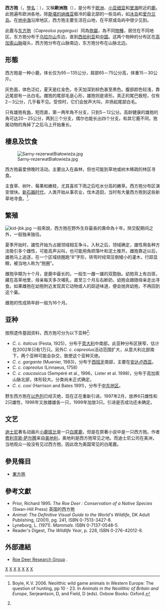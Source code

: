 {{Speciesbox
| genus = Capreolus
| species = capreolus
| status = LC
| status_system = iucn3.1
| status_ref = <ref name=iucn>{{IUCN2008|assessors=Lovari, S., Herrero, J., Conroy, J., Maran, T., Giannatos, G., Stübbe, M., Aulagnier, S., Jdeidi, T., Masseti, M, Nader, I., de Smet, K. & Cuzin, F.|year=2008|id=42395|title=Capreolus capreolus|downloaded=10 April 2009}} Database entry includes a brief justification of why this species is of least concern.</ref>
| image = Capreolus capreolus 2 Jojo.jpg
| image_caption = 雄性及雌性的西方狍
| parent_authority = [[约翰·爱德华·格雷|Gray]], 1821
| authority = ([[Carolus_Linnaeus|Linnaeus]], 1758)
| subdivision_ranks = [[亚种|亚种]]
| subdivision = 见内文
|range_map=Areale Capreolus capreolus.jpg
| range_map_caption=西方狍之分佈範圍
}}
'''西方狍'''（{{lang-en|western roe deer}}，[[學名|學名]]：''{{lang|la|Capreolus capreolus}}''），又稱'''歐洲狍'''（{{lang|en|European roe deer}}），是分布于[[欧洲|欧洲]]、[[小亚细亚|小亚细亚]]和[[里海|里海]]附近的[[鹿|鹿]]。此狍遍布欧洲各地，除[[斯堪的纳维亚|斯堪的纳维亚]]极冷的最北部的一些岛屿，如[[冰岛|冰岛]]和[[爱尔兰岛|爱尔兰岛]]。在[[地中海|地中海]]沿岸地区，西方狍主要生活在山地，在平原或岛屿中很少见到。

此鹿与[[东方狍|东方狍]]（''Capreolus pygargus''）同為[[狍屬|狍屬]]，為不同[[物種|物種]]，居住在不同地区。东方狍分布于[[乌拉尔山|乌拉尔山]]东边，直到[[西伯利亚|西伯利亚]]和[[中国|中国]]。这两个物种的分布区在[[高加索山脉|高加索山脉]]碰头，西方狍分布在山脉南边，东方狍分布在山脉北边。

== 形態 ==
西方狍是一种小鹿，体长仅为95－135公分，肩部65－75公分高，体重15－30公斤。

灰色面，体色泛红，夏天是红金色，冬天加深到棕色甚至黑色。腹部颜色较浅，靠近尾部有一丛白毛。雌狍的尾部毛是心形，雄狍则是肾形。真正的尾巴极短，仅有2－3公分，几乎看不见。受惊时，它们会放声大叫，并扬起尾部白毛。

只有雄狍有[[角|角]]，短而直，第一两年角不分支，只到5－12公分。高龄健康的雄狍的角可达20－25公分，两到三个分支，偶尔也能长出四个分支。和其它鹿不同，狍属动物的角掉了之后马上开始重长。

== 棲息及饮食 ==
[[File:Sarny-rezerwatBiałowieża.jpg|thumb]]

西方狍最爱傍晚时活动。主要出入在森林，但也可能到草地或树木稀疏的林区寻食。

主食草、树叶、莓果和嫩枝，尤其喜欢下雨之后吃水分高的嫩草。西方狍分布区演变很快。[[新石器时代|新石器时代]]，人类开始从事农业，伐木造田，当时有大量西方狍到这些新草地寻食。<ref name=boyle>{{en}} Boyle, K.V. 2006. Neolithic wild game animals in Western Europe: The question of hunting, pp 10 - 23. In ''Animals in the Neolithic of Britain and Europe'', Serjeantson, D, and Field, D (eds). Oxbow Books: Oxford.</ref>. 
<!--[[File:Roe_deer_track03.jpg|thumb]] -->

== 繁殖 ==
[[File:kid-jbk.jpg|thumb]]
一般來說，西方狍在野外生存最長的壽命為十年。除交配期间之外，一般独来独往。

夏季开始时，雄性开始为占据领域相互争斗。入秋之后，领域确定，雄性用各种方法吸引多个雌性，可能高声尖叫，也可能用角把落叶和泥土推开。雌狍靠近以后，雄狍马上追逐，在一个区域绕圈跑“8”字形，转弯时经常压倒矮小的灌木，行踪显眼，被当地人称为“狍圈”。

雌狍孕期为十个月，是鹿中最长的。一般生一雌一雄的双胞胎。幼狍背上有白斑，藏在高草地里，母亲每天多次哺乳，直至三个月左右断奶，幼狍会跟随母亲走出寻食。如果雌狍在幼狍附近发现其它动物或人的踪迹味道，便会抛弃幼狍，不再回到这个巢。

雌狍的性成熟年龄一般为16个月。

== 亚种 ==
按照遗传基因资料，西方狍可分为以下亚种<ref name=iucn />:
* ''C. c. italicus'' (Festa, 1925)，分布于[[意大利|意大利]]中南部。此亚种分布区狭窄，估计在2002年只有1万只。另外''C. c. capreolus''活动范围扩大，从意大利北部南下，两个亚种可能会杂交，致使这个亚种灭绝。
* ''C. c. garganta'' (Muenier, 1983)，分布于[[西班牙|西班牙]]南部，主要在[[安达卢西亚|安达卢西亚]]。
* ''C. c. capreolus'' (Linnaeus, 1758)
* ''C. c. caucasicus'' (Sempéré et al., 1996，Lister et al. 1998)，分布于高加索山脉北部，体形较大。分类尚未正式确定。
* ''C. c. coxi'' (Harrison and Bates 1991)，分布于[[中东地区|中东地区]]。

野生西方狍在[[以色列|以色列]]已经灭绝，现在正在重新引进。1997年2月，放养6只雌性和2只雄性，1998年又放雌雄各一只，1999年加放3只。引进是否成功还未确定。

== 文艺 ==
[[迪士尼|迪士尼]]著名动画片[[小鹿斑比|小鹿斑比]]是一只[[白尾鹿|白尾鹿]]，但是在原著小说中是一只西方狍。作者[[费利克斯·萨尔腾|费利克斯·萨尔腾]]来自[[奥地利|奥地利]]，奥地利是西方狍常见之地。而迪士尼公司在美洲，当地观众一般没有见过西方狍，因此改为美国常见的白尾鹿。

== 參見條目 ==
* [[東方狍|東方狍]]

== 參考文獻 ==
{{Commons category|Capreolus capreolus}}
{{Wikispecies|Capreolus capreolus}}
{{reflist}}
* Prior, Richard 1995. ''The Roe Deer : Conservation of a Native Species'' (Swan-Hill Press) 英国的西方狍
* ''Animal: The Definitive Visual Guide to the World's Wildlife'', DK Adult Publishing, (2001), pg. 241, ISBN 0-7513-3427-8.
* Lyneborg, L. (1971). ''Mammals''. ISBN 0-7137-0548-5.
* Reader's Digest, ''The Wildlife Year'', p. 228, ISBN 0-276-42012-8.

== 外部連結 ==
* [http://www.roedeer.com/ Roe Deer Research Group] {{Wayback|url=http://www.roedeer.com/ |date=20210211005903 }}.

{{Artiodactyla|R.1}}
{{Taxonbar|from=Q122069}}

[[Category:歐洲動物|X]]
[[Category:亚洲动物|X]]
[[Category:北極哺乳動物|X]]
[[Category:英國動物|X]]
[[Category:狍屬|X]]
[[Category:卡尔·林奈命名的生物分类|X]]
[[Category:1758年描述的哺乳動物|X]]